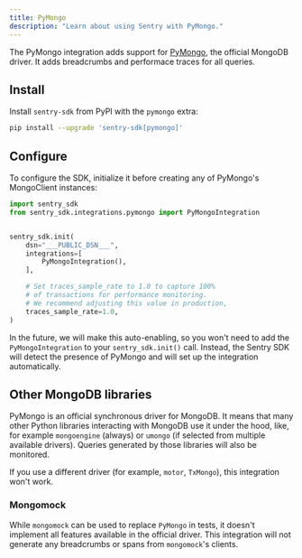 ```yaml
---
title: PyMongo
description: "Learn about using Sentry with PyMongo."
---
```


The PyMongo integration adds support for [PyMongo](https://www.mongodb.com/docs/drivers/pymongo/), the official MongoDB
driver. It adds breadcrumbs and performace traces for all queries.

## Install

Install `sentry-sdk` from PyPI with the `pymongo` extra:

```bash
pip install --upgrade 'sentry-sdk[pymongo]'
```

## Configure

To configure the SDK, initialize it before creating any of PyMongo's MongoClient instances:

```python
import sentry_sdk
from sentry_sdk.integrations.pymongo import PyMongoIntegration


sentry_sdk.init(
    dsn="___PUBLIC_DSN___",
    integrations=[
        PyMongoIntegration(),
    ],

    # Set traces_sample_rate to 1.0 to capture 100%
    # of transactions for performance monitoring.
    # We recommend adjusting this value in production,
    traces_sample_rate=1.0,
)
```

<Note>

In the future, we will make this auto-enabling, so you won't need to add the `PyMongoIntegration` to your
`sentry_sdk.init()` call. Instead, the Sentry SDK will detect the presence of PyMongo and will set up the integration
automatically.

</Note>

## Other MongoDB libraries

PyMongo is an official synchronous driver for MongoDB. It means that many other Python libraries interacting with
MongoDB use it under the hood, like, for example `mongoengine` (always) or `umongo` (if selected from multiple available
drivers). Queries generated by those libraries will also be monitored.

If you use a different driver (for example, `motor`, `TxMongo`), this integration won't work.

### Mongomock

While `mongomock` can be used to replace `PyMongo` in tests, it doesn't implement all features available in the official
driver. This integration will not generate any breadcrumbs or spans from `mongomock`'s clients.
